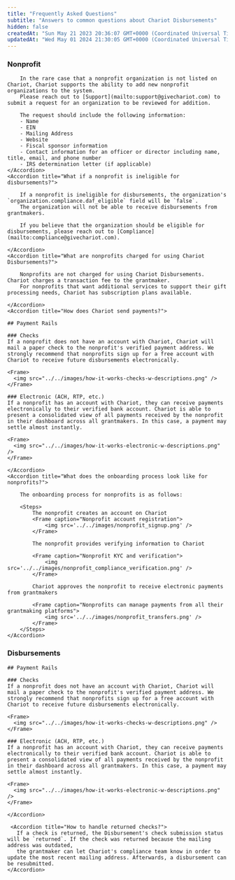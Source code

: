 ```yaml
---
title: "Frequently Asked Questions"
subtitle: "Answers to common questions about Chariot Disbursements"
hidden: false
createdAt: "Sun May 21 2023 20:36:07 GMT+0000 (Coordinated Universal Time)"
updatedAt: "Wed May 01 2024 21:30:05 GMT+0000 (Coordinated Universal Time)"
---
```


### Nonprofit
<AccordionGroup>
    <Accordion title="What if a nonprofit isn't listed on Chariot?">

        In the rare case that a nonprofit organization is not listed on Chariot, Chariot supports the ability to add new nonprofit organizations to the system.
        Please reach out to [Support](mailto:support@givechariot.com) to submit a request for an organization to be reviewed for addition.

        The request should include the following information:
        - Name
        - EIN
        - Mailing Address
        - Website
        - Fiscal sponsor information
        - Contact information for an officer or director including name, title, email, and phone number
        - IRS determination letter (if applicable)
    </Accordion>
    <Accordion title="What if a nonprofit is ineligible for disbursements?">

        If a nonprofit is ineligible for disbursements, the organization's `organization.compliance.daf_eligible` field will be `false`.
        The organization will not be able to receive disbursements from grantmakers.

        If you believe that the organization should be eligible for disbursements, please reach out to [Compliance](mailto:compliance@givechariot.com).

    </Accordion>
    <Accordion title="What are nonprofits charged for using Chariot Disbursements?">

        Nonprofits are not charged for using Chariot Disbursements. Chariot charges a transaction fee to the grantmaker.
        For nonprofits that want additional services to support their gift processing needs, Chariot has subscription plans available.

    </Accordion>
    <Accordion title="How does Chariot send payments?">

    ## Payment Rails

    ### Checks
    If a nonprofit does not have an account with Chariot, Chariot will mail a paper check to the nonprofit's verified payment address. We strongly recommend that nonprofits sign up for a free account with Chariot to receive future disbursements electronically.

    <Frame>
      <img src="../../images/how-it-works-checks-w-descriptions.png" />
    </Frame>

    ### Electronic (ACH, RTP, etc.)
    If a nonprofit has an account with Chariot, they can receive payments electronically to their verified bank account. Chariot is able to present a consolidated view of all payments received by the nonprofit in their dashboard across all grantmakers. In this case, a payment may settle almost instantly.

    <Frame>
      <img src="../../images/how-it-works-electronic-w-descriptions.png" />
    </Frame>

    </Accordion>
    <Accordion title="What does the onboarding process look like for nonprofits?">

        The onboarding process for nonprofits is as follows:

        <Steps>
            The nonprofit creates an account on Chariot
            <Frame caption="Nonprofit account registration">
                <img src='../../images/nonprofit_signup.png' />
            </Frame>

            The nonprofit provides verifying information to Chariot

            <Frame caption="Nonprofit KYC and verification">
                <img src='../../images/nonprofit_compliance_verification.png' />
            </Frame>

            Chariot approves the nonprofit to receive electronic payments from grantmakers

            <Frame caption="Nonprofits can manage payments from all their grantmaking platforms">
                <img src='../../images/nonprofit_transfers.png' />
            </Frame>
        </Steps>
    </Accordion>
</AccordionGroup>

### Disbursements

<AccordionGroup>
    <Accordion title="How does Chariot route payments?">

    ## Payment Rails

    ### Checks
    If a nonprofit does not have an account with Chariot, Chariot will mail a paper check to the nonprofit's verified payment address. We strongly recommend that nonprofits sign up for a free account with Chariot to receive future disbursements electronically.

    <Frame>
      <img src="../../images/how-it-works-checks-w-descriptions.png" />
    </Frame>

    ### Electronic (ACH, RTP, etc.)
    If a nonprofit has an account with Chariot, they can receive payments electronically to their verified bank account. Chariot is able to present a consolidated view of all payments received by the nonprofit in their dashboard across all grantmakers. In this case, a payment may settle almost instantly.

    <Frame>
      <img src="../../images/how-it-works-electronic-w-descriptions.png" />
    </Frame>

    </Accordion>

     <Accordion title="How to handle returned checks?">
       If a check is returned, the Disbursement's check submission status will be `returned`. If the check was returned because the mailing address was outdated,
       the grantmaker can let Chariot's compliance team know in order to update the most recent mailing address. Afterwards, a disbursement can be resubmitted.
    </Accordion>
</AccordionGroup>
